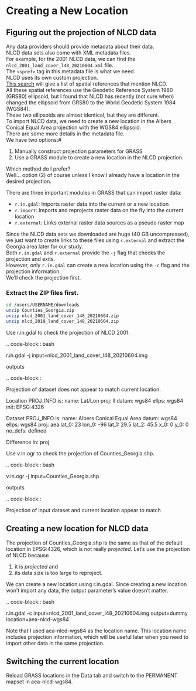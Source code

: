# Creating a New Location {.unnumbered #sec-creating-new-location}

## Figuring out the projection of NLCD data

Any data providers should provide metadata about their data.  
NLCD data sets also come with XML metadata files.  
For example, for the 2001 NLCD data, we can find the `nlcd_2001_land_cover_l48_20210604.xml` file.  
The `<spref>` tag in this metadata file is what we need.  
NLCD uses its own custom projection.  
[This search](https://spatialreference.org/ref/?search=nlcd) will give a list of spatial references that mention NLCD.  
All these spatial references use the Geodetic Reference System 1980 (GRS80) ellipsoid, but I found that NLCD has recently (not sure when) changed the ellipsoid from GRS80 to the World Geodetic System 1984 (WGS84).  
These two ellipsoids are almost identical, but they are different.  
To import NLCD data, we need to create a new location in the Albers Conical Equal Area projection with the WGS84 ellipsoid.  
There are some more details in the metadata file.  
We have two options:#

1. Manually construct projection parameters for GRASS
2. Use a GRASS module to create a new location in the NLCD projection.

Which method do I prefer?  
Well... option (2) of course unless I know I already have a location in the desired projection.

There are three important modules in GRASS that can import raster data:

* `r.in.gdal`: Imports raster data into the current or a new location
* `r.import`: Imports and reprojects raster data on the fly into the current location
* `r.external`: Links external raster data sources as a pseudo raster map

Since the NLCD data sets we downloaded are huge (40 GB uncompressed), we just want to create links to these files using `r.external` and extract the Georgia area later for our study.  
Both `r.in.gdal` and `r.external` provide the `-j` flag that checks the projection and exits.  
However, only `r.in.gdal` can create a new location using the `-c` flag and the projection information.  
We'll check the projection first.

### Extract the ZIP files first.

```bash
cd /users/USERNAME/downloads
unzip Counties_Georgia.zip
unzip nlcd_2001_land_cover_148_20210604.zip
unzip nlcd_2019_land_cover_148_20210604.zip
```

Use r.in.gdal to check the projection of NLCD 2001.

.. code-block:: bash

   r.in.gdal -j input=nlcd_2001_land_cover_l48_20210604.img

outputs

.. code-block::

   Projection of dataset does not appear to match current location.

   Location PROJ_INFO is:
   name: Lat/Lon
   proj: ll
   datum: wgs84
   ellps: wgs84
   init: EPSG:4326

   Dataset PROJ_INFO is:
   name: Albers Conical Equal Area
   datum: wgs84
   ellps: wgs84
   proj: aea
   lat_0: 23
   lon_0: -96
   lat_1: 29.5
   lat_2: 45.5
   x_0: 0
   y_0: 0
   no_defs: defined

   Difference in: proj

Use v.in.ogr to check the projection of Counties_Georgia.shp.

.. code-block:: bash

   v.in.ogr -j input=Counties_Georgia.shp

outputs

.. code-block::

   Projection of input dataset and current location appear to match

Creating a new location for NLCD data
-------------------------------------

The projection of Counties_Georgia.shp is the same as that of the default location in EPSG:4326, which is not really *projected*.
Let's use the projection of NLCD because

#. it is *projected* and
#. its data size is too large to reproject.

We can create a new location using r.in.gdal.
Since creating a new location won't import any data, the output parameter's value doesn't matter.

.. code-block:: bash

   r.in.gdal -c input=nlcd_2001_land_cover_l48_20210604.img output=dummy \
                location=aea-nlcd-wgs84

Note that I used aea-nlcd-wgs84 as the location name.
This location name includes projection information, which will be useful later when you need to import other data in the same projection.

Switching the current location
------------------------------

Reload GRASS locations in the Data tab and switch to the PERMANENT mapset in aea-nlcd-wgs84.
